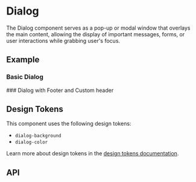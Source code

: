 
<Meta title="Docs/Components/Layers/Dialog" />

# Dialog
The Dialog component serves as a pop-up or modal window that overlays the main content,
allowing the display of important messages, forms, or user interactions while grabbing user's focus.

## Example
### Basic Dialog
<Canvas sourceState="shown" of={DialogStories.Simple} />
### Dialog with Footer and Custom header
<Canvas of={DialogStories.Footer} />

## Design Tokens
This component uses the following design tokens:

- `dialog-background`
- `dialog-color`

Learn more about design tokens in the [design tokens documentation](?path=/story/docs-design-tokens-getting-started--page).

## API
<ArgTypes of={Dialog} />
